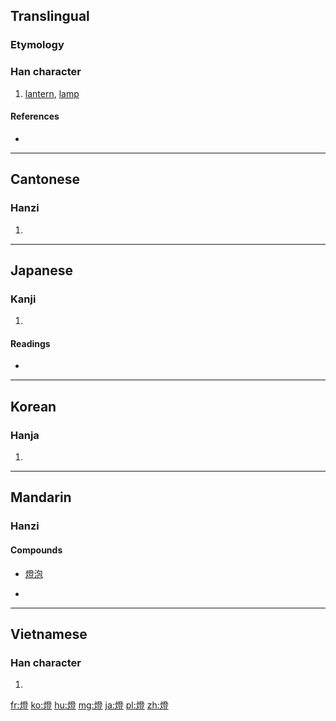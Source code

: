 {{also|灯}}
==Translingual==

===Etymology===
{{Han compound|火|登|c1=s|c2=p|t1=candlelight|ls=psc}}

===Han character===
{{Han char|rn=86|rad=火|as=12|sn=16|four=9281<sub>8</sub>|canj=火弓人廿 (FNOT)|ids=⿰[[火]][[登]]}}

# [[lantern]], [[lamp]]

====References====
* {{Han ref|kx=0682.140|dkj=19402|dj=1094.100|hdz=32238.110|uh=71C8|ud=29128|bh=BF4F|bd=48975}}

----

==Cantonese==

===Hanzi===
{{yue-hanzi|jyut=|y=dang1|sim=灯}}

# {{defn|Cantonese|sort=火12}}

----

==Japanese==

===Kanji===
{{ja-kanji|grade=|rs=火12}}

# {{defn|Japanese|sort=火12}}

====Readings====
* {{ja-readings|on=[[とう]] (tō)|kun=[[ともしび]] (tomoshibi), [[ひ]] (hi)}}

----

==Korean==

===Hanja===
{{ko-hanja|hangeul=등|eumhun=|rv=deung|mr=tŭng|y=tung}}

# {{defn|Korean|sort=火12}}

----

==Mandarin==

===Hanzi===
{{cmn-hanzi|sim=灯|pin=[[dēng]] ([[deng1]])|wg=teng<sup>1</sup>}}

====Compounds====
* [[燈泡]]

* {{defn|Mandarin|sort=火12}}

----

==Vietnamese==

===Han character===
{{vi-hantu|[[đăng]]|rs=火12}}

# {{defn|Vietnamese|sort=火12}}

[[fr:燈]]
[[ko:燈]]
[[hu:燈]]
[[mg:燈]]
[[ja:燈]]
[[pl:燈]]
[[zh:燈]]